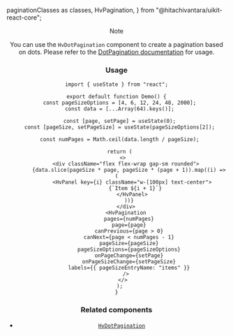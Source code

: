   paginationClasses as classes,
  HvPagination,
} from "@hitachivantara/uikit-react-core";


<Header
  params={{ name: "Pagination", classes }}
  Component={HvPagination}
  componentName="HvPagination"
  controls={{
    showPageJump: {
      defaultValue: true,
    },
    showPageSizeOptions: {
      defaultValue: true,
    },
    canPrevious: {
      defaultValue: true,
    },
    canNext: {
      defaultValue: true,
    },
  }}
  componentProps={{ style: { width: "100%" } }}
/>

> [!NOTE]
>
> You can use the `HvDotPagination` component to create a pagination based on
> dots. Please refer to the [DotPagination
> documentation](/components/dot-pagination) for usage.

### Usage

```tsx live
import { useState } from "react";

export default function Demo() {
  const pageSizeOptions = [4, 6, 12, 24, 48, 2000];
  const data = [...Array(64).keys()];

  const [page, setPage] = useState(0);
  const [pageSize, setPageSize] = useState(pageSizeOptions[2]);

  const numPages = Math.ceil(data.length / pageSize);

  return (
    <>
      <div className="flex flex-wrap gap-sm rounded">
        {data.slice(pageSize * page, pageSize * (page + 1)).map((i) => (
          <HvPanel key={i} className="w-[100px] text-center">
            {`Item ${i + 1}`}
          </HvPanel>
        ))}
      </div>
      <HvPagination
        pages={numPages}
        page={page}
        canPrevious={page > 0}
        canNext={page < numPages - 1}
        pageSize={pageSize}
        pageSizeOptions={pageSizeOptions}
        onPageChange={setPage}
        onPageSizeChange={setPageSize}
        labels={{ pageSizeEntryName: "items" }}
      />
    </>
  );
}
```

### Related components

- [`HvDotPagination`](/components/dot-pagination)
